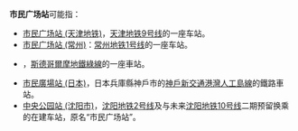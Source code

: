 '''市民广场站'''可能指：
*[[市民广场站_(天津地铁)|市民广场站 (天津地铁)]]，[[天津地铁|天津地铁]][[天津地铁九号线|9号线]]的一座车站。
*[[市民广场站_(常州)|市民广场站 (常州)]]：[[常州地铁|常州地铁]][[常州地铁1号线|1号线]]的一座车站。
*{{Link-sv|市民廣場站 (斯德哥爾摩)|Medborgarplatsen (tunnelbanestation)}}，[[斯德哥爾摩地鐵|斯德哥爾摩地鐵]][[斯德哥爾摩地鐵綠線|綠線]]的一座車站。
*[[市民廣場站_(日本)|市民廣場站 (日本)]]，日本兵庫縣神戶市的[[神戶新交通|神戶新交通]][[港灣人工島線|港灣人工島線]]的鐵路車站。
*[[中央公园站_(沈阳市)|中央公园站 (沈阳市)]]，[[沈阳地铁|沈阳地铁]][[沈阳地铁二号线|2号线]]及与未来[[沈阳地铁|沈阳地铁]][[沈阳地铁十号线|10号线]]二期预留换乘的在建车站，原名“市民广场站”。
{{disambig|Cat=五字車站名消歧義}}